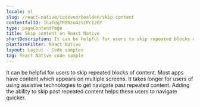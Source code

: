 ```yaml
---
locale: nl
slug: /react-native/codevoorbeelden/skip-content
contentfulID: 1LaTdqTR8Nzu4z5IPcI26Y
type: pageContentPage
title: Skip content on React Native
shortDescription: It can be helpful for users to skip repeated blocks of content.
platformFilter: React Native
layout: Layout - Code samples
tag: React Native code sample
---
```


It can be helpful for users to skip repeated blocks of content. Most apps have content which appears on multiple screens. It takes longer for users of using assistive technologies to get navigate past repeated content. Adding the ability to skip past repeated content helps these users to navigate quicker.

<CodeSample id="screen-skip" locale="nl" platform="react native"/>